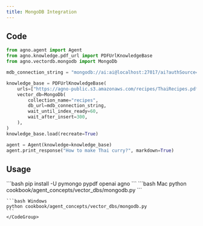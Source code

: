 ```yaml
---
title: MongoDB Integration
---
```


## Code

```python cookbook/agent_concepts/vector_dbs/mongodb.py
from agno.agent import Agent
from agno.knowledge.pdf_url import PDFUrlKnowledgeBase
from agno.vectordb.mongodb import MongoDb

mdb_connection_string = "mongodb://ai:ai@localhost:27017/ai?authSource=admin"

knowledge_base = PDFUrlKnowledgeBase(
    urls=["https://agno-public.s3.amazonaws.com/recipes/ThaiRecipes.pdf"],
    vector_db=MongoDb(
        collection_name="recipes",
        db_url=mdb_connection_string,
        wait_until_index_ready=60,
        wait_after_insert=300,
    ),
)
knowledge_base.load(recreate=True)

agent = Agent(knowledge=knowledge_base)
agent.print_response("How to make Thai curry?", markdown=True)
```

## Usage

<Steps>
  <Snippet file="create-venv-step.mdx" />

  <Step title="Install libraries">
    ```bash
    pip install -U pymongo pypdf openai agno
    ```
  </Step>

  <Step title="Run Agent">
    <CodeGroup>
    ```bash Mac
    python cookbook/agent_concepts/vector_dbs/mongodb.py
    ```

    ```bash Windows
    python cookbook/agent_concepts/vector_dbs/mongodb.py
    ```
    </CodeGroup>
  </Step>
</Steps>